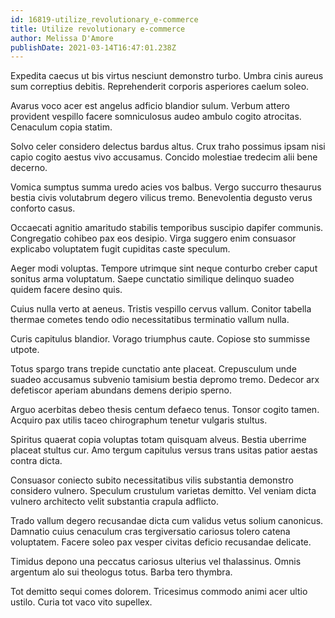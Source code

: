 ```yaml
---
id: 16819-utilize_revolutionary_e-commerce
title: Utilize revolutionary e-commerce
author: Melissa D'Amore
publishDate: 2021-03-14T16:47:01.238Z
---
```


Expedita caecus ut bis virtus nesciunt demonstro turbo. Umbra cinis aureus sum correptius debitis. Reprehenderit corporis asperiores caelum soleo.

Avarus voco acer est angelus adficio blandior sulum. Verbum attero provident vespillo facere somniculosus audeo ambulo cogito atrocitas. Cenaculum copia statim.

Solvo celer considero delectus bardus altus. Crux traho possimus ipsam nisi capio cogito aestus vivo accusamus. Concido molestiae tredecim alii bene decerno.

Vomica sumptus summa uredo acies vos balbus. Vergo succurro thesaurus bestia civis volutabrum degero vilicus tremo. Benevolentia degusto verus conforto casus.

Occaecati agnitio amaritudo stabilis temporibus suscipio dapifer communis. Congregatio cohibeo pax eos desipio. Virga suggero enim consuasor explicabo voluptatem fugit cupiditas caste speculum.

Aeger modi voluptas. Tempore utrimque sint neque conturbo creber caput sonitus arma voluptatum. Saepe cunctatio similique delinquo suadeo quidem facere desino quis.

Cuius nulla verto at aeneus. Tristis vespillo cervus vallum. Conitor tabella thermae cometes tendo odio necessitatibus terminatio vallum nulla.

Curis capitulus blandior. Vorago triumphus caute. Copiose sto summisse utpote.

Totus spargo trans trepide cunctatio ante placeat. Crepusculum unde suadeo accusamus subvenio tamisium bestia depromo tremo. Dedecor arx defetiscor aperiam abundans demens deripio sperno.

Arguo acerbitas debeo thesis centum defaeco tenus. Tonsor cogito tamen. Acquiro pax utilis taceo chirographum tenetur vulgaris stultus.

Spiritus quaerat copia voluptas totam quisquam alveus. Bestia uberrime placeat stultus cur. Amo tergum capitulus versus trans usitas patior aestas contra dicta.

Consuasor coniecto subito necessitatibus vilis substantia demonstro considero vulnero. Speculum crustulum varietas demitto. Vel veniam dicta vulnero architecto velit substantia crapula adflicto.

Trado vallum degero recusandae dicta cum validus vetus solium canonicus. Damnatio cuius cenaculum cras tergiversatio cariosus tolero catena voluptatem. Facere soleo pax vesper civitas deficio recusandae delicate.

Timidus depono una peccatus cariosus ulterius vel thalassinus. Omnis argentum alo sui theologus totus. Barba tero thymbra.

Tot demitto sequi comes dolorem. Tricesimus commodo animi acer ultio ustilo. Curia tot vaco vito supellex.
